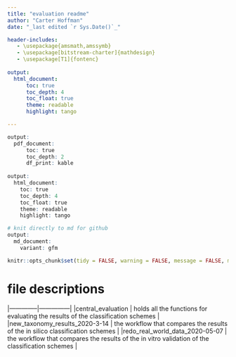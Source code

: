 ```yaml
---
title: "evaluation readme"
author: "Carter Hoffman"
date: "_last edited `r Sys.Date()`_"

header-includes:
   - \usepackage{amsmath,amssymb}
   - \usepackage[bitstream-charter]{mathdesign}
   - \usepackage[T1]{fontenc}
   
output: 
  html_document:
      toc: true
      toc_depth: 4
      toc_float: true
      theme: readable
      highlight: tango

---
```

```r
output: 
  pdf_document:
      toc: true
      toc_depth: 2
      df_print: kable
    
output: 
  html_document:
    toc: true
    toc_depth: 4
    toc_float: true
    theme: readable
    highlight: tango

# knit directly to md for github
output:
  md_document:
    variant: gfm
```

```r
knitr::opts_chunk$set(tidy = FALSE, warning = FALSE, message = FALSE, max.print = 5)
```

# file descriptions

|--------------|---------------|
|central_evaluation | holds all the functions for evaluating the results of the classification schemes |
|new_taxonomy_results_2020-3-14 | the workflow that compares the results of the in silico classification schemes |
|redo_real_world_data_2020-05-07 | the workflow that compares the results of the in vitro validation of the classification schemes |







